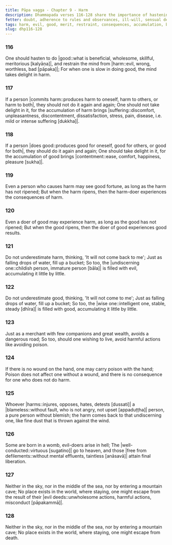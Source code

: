```yaml
---
title: Pāpa vagga - Chapter 9 - Harm
description: Dhammapada verses 116-128 share the importance of hastening to do good, restraining the mind from harm, the consequences of harm and good, the accumulation of evil and good, the importance of avoiding harmful actions, the consequences of harming a blameless person, the results of evil and good, and the inevitability of death.
fetter: doubt, adherence to rules and observances, ill-will, sensual desire, conceit, personal existence, ignorance
tags: harm, evil, good, merit, restraint, consequences, accumulation, blameless, death, suffering, contentment, dhp
slug: dhp116-128
---
```


### 116

One should hasten to do |good::what is beneficial, wholesome, skillful, meritorious [kalyāṇa]|,
and restrain the mind from |harm::evil, wrong, worthless, bad [pāpaka]|;
For when one is slow in doing good,
the mind takes delight in harm.

### 117

If a person |commits harm::produces harm to oneself, harm to others, or harm to both|,
they should not do it again and again;
One should not take delight in it,
for the accumulation of harm brings |suffering::discomfort, unpleasantness, discontentment, dissatisfaction, stress, pain, disease, i.e. mild or intense suffering [dukkha]|.

### 118

If a person |does good::produces good for oneself, good for others, or good for both|,
they should do it again and again;
One should take delight in it,
for the accumulation of good brings |contentment::ease, comfort, happiness, pleasure [sukha]|.

### 119

Even a person who causes harm may see good fortune,
as long as the harm has not ripened;
But when the harm ripens,
then the harm-doer experiences the consequences of harm.

### 120

Even a doer of good may experience harm,
as long as the good has not ripened;
But when the good ripens,
then the doer of good experiences good results.

### 121

Do not underestimate harm,
thinking, 'It will not come back to me';
Just as falling drops of water,
fill up a bucket;
So too, the |undiscerning one::childish person, immature person [bāla]| is filled with evil,
accumulating it little by little.

### 122

Do not underestimate good,
thinking, 'It will not come to me';
Just as falling drops of water,
fill up a bucket;
So too, the |wise one::intelligent one, stable, steady [dhīra]| is filled with good,
accumulating it little by little.

### 123

Just as a merchant with few companions and great wealth,
avoids a dangerous road;
So too, should one wishing to live,
avoid harmful actions like avoiding poison.

### 124

If there is no wound on the hand,
one may carry poison with the hand;
Poison does not affect one without a wound,
and there is no consequence for one who does not do harm.

### 125

Whoever |harms::injures, opposes, hates, detests [dussati]| a |blameless::without fault, who is not angry, not upset [appaduṭṭha]| person,
a pure person without blemish;
the harm comes back to that undiscerning one,
like fine dust that is thrown against the wind.

### 126

Some are born in a womb,
evil-doers arise in hell;
The |well-conducted::virtuous [sugatino]| go to heaven,
and those |free from defilements::without mental effluents, taintless [anāsavā]| attain final liberation.

### 127

Neither in the sky, nor in the middle of the sea,
nor by entering a mountain cave;
No place exists in the world,
where staying, one might escape from the result of their |evil deeds::unwholesome actions, harmful actions, misconduct [pāpakammā]|.

### 128

Neither in the sky, nor in the middle of the sea,
nor by entering a mountain cave;
No place exists in the world,
where staying, one might escape from death.